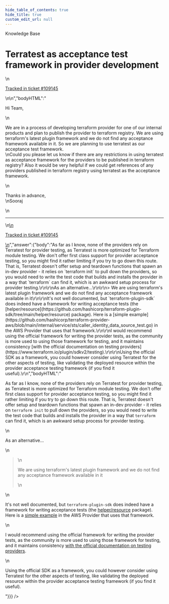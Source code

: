 ```yaml
---
hide_table_of_contents: true
hide_title: true
custom_edit_url: null
---
```



<CenterLayout>
<span class="title">Knowledge Base</span>
<h1>Terratest as acceptance test framework in provider development</h1>
<GitHub json={{"id":"D_kwDOF8slf84AQdfB","number":539,"author":{"login":"SoorajBharadwaj07"},"title":"Terratest as acceptance test framework in provider development","body":"\nHi Team,\r\n\r\nWe are in a process of developing terraform provider for one of our internal products and plan to publish the provider to terraform registry. We are using terraform's latest plugin framework and we do not find any acceptance framework available in it. So we are planning to use terratest as our acceptance test framework.\r\n Could you please let us know if there are any restrictions in using terratest as acceptance framework for the providers to be published in terraform registry? Also it would be very helpful if we could get references of any providers published in terraform registry using terratest as the acceptance framework.\r\n \r\n Thanks in advance,\r\nSooraj\n\n---\n\n<ins datetime=\"2022-08-18T15:14:02Z\">\n  <p><a href=\"https://support.gruntwork.io/hc/requests/109145\">Tracked in ticket #109145</a></p>\n</ins>\n","bodyHTML":"<p dir=\"auto\">Hi Team,</p>\n<p dir=\"auto\">We are in a process of developing terraform provider for one of our internal products and plan to publish the provider to terraform registry. We are using terraform's latest plugin framework and we do not find any acceptance framework available in it. So we are planning to use terratest as our acceptance test framework.<br>\nCould you please let us know if there are any restrictions in using terratest as acceptance framework for the providers to be published in terraform registry? Also it would be very helpful if we could get references of any providers published in terraform registry using terratest as the acceptance framework.</p>\n<p dir=\"auto\">Thanks in advance,<br>\nSooraj</p>\n<hr>\n<ins datetime=\"2022-08-18T15:14:02Z\">\n  <p dir=\"auto\"><a href=\"https://support.gruntwork.io/hc/requests/109145\" rel=\"nofollow\">Tracked in ticket #109145</a></p>\n</ins>","answer":{"body":"As far as I know, none of the providers rely on Terratest for provider testing, as Terratest is more optimized for Terraform module testing. We don't offer first class support for provider acceptance testing, so you might find it rather limiting if you try to go down this route. That is, Terratest doesn't offer setup and teardown functions that spawn an in-dev provider - it relies on `terraform init` to pull down the providers, so you would need to write the test code that builds and installs the provider in a way that `terraform` can find it, which is an awkward setup process for provider testing.\r\n\r\nAs an alternative...\r\n\r\n> We are using terraform's latest plugin framework and we do not find any acceptance framework available in it\r\n\r\nIt's not well documented, but `terraform-plugin-sdk` does indeed have a framework for writing acceptance tests (the [helper/resource](https://github.com/hashicorp/terraform-plugin-sdk/tree/main/helper/resource) package). Here is a [simple example](https://github.com/hashicorp/terraform-provider-aws/blob/main/internal/service/sts/caller_identity_data_source_test.go) in the AWS Provider that uses that framework.\r\n\r\nI would recommend using the official framework for writing the provider tests, as the community is more used to using those framework for testing, and it maintains consistency [with the official documentation on testing providers](https://www.terraform.io/plugin/sdkv2/testing).\r\n\r\nUsing the official SDK as a framework, you could however consider using Terratest for the other aspects of testing, like validating the deployed resource within the provider acceptance testing framework (if you find it useful).\r\n","bodyHTML":"<p dir=\"auto\">As far as I know, none of the providers rely on Terratest for provider testing, as Terratest is more optimized for Terraform module testing. We don't offer first class support for provider acceptance testing, so you might find it rather limiting if you try to go down this route. That is, Terratest doesn't offer setup and teardown functions that spawn an in-dev provider - it relies on <code class=\"notranslate\">terraform init</code> to pull down the providers, so you would need to write the test code that builds and installs the provider in a way that <code class=\"notranslate\">terraform</code> can find it, which is an awkward setup process for provider testing.</p>\n<p dir=\"auto\">As an alternative...</p>\n<blockquote>\n<p dir=\"auto\">We are using terraform's latest plugin framework and we do not find any acceptance framework available in it</p>\n</blockquote>\n<p dir=\"auto\">It's not well documented, but <code class=\"notranslate\">terraform-plugin-sdk</code> does indeed have a framework for writing acceptance tests (the <a href=\"https://github.com/hashicorp/terraform-plugin-sdk/tree/main/helper/resource\">helper/resource</a> package). Here is a <a href=\"https://github.com/hashicorp/terraform-provider-aws/blob/main/internal/service/sts/caller_identity_data_source_test.go\">simple example</a> in the AWS Provider that uses that framework.</p>\n<p dir=\"auto\">I would recommend using the official framework for writing the provider tests, as the community is more used to using those framework for testing, and it maintains consistency <a href=\"https://www.terraform.io/plugin/sdkv2/testing\" rel=\"nofollow\">with the official documentation on testing providers</a>.</p>\n<p dir=\"auto\">Using the official SDK as a framework, you could however consider using Terratest for the other aspects of testing, like validating the deployed resource within the provider acceptance testing framework (if you find it useful).</p>"}}} />

</CenterLayout>
  

<!-- ##DOCS-SOURCER-START
{
  "sourcePlugin": "github-discussions",
  "hash": "142953240aead59d6817d3a2893600ee"
}
##DOCS-SOURCER-END -->
